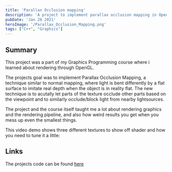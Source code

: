 ```yaml
---
title: 'Parallax Occlusion mapping'
description: 'A project to implement parallax occlusion mapping in OpenGL'
pubDate: 'Jan 28 2021'
heroImage: '/Parallax_Occlusion_Mapping.png'
tags: ["C++", "Graphics"]
---
```


## Summary

This project was a part of my Graphics Programming course where i learned about rendering through OpenGL.

The projects goal was to implement Parallax Occlusion Mapping, a technique similar to normal mapping, where light is bent differently by a flat surface to imitate real depth when the object is in reality flat.
The new technique is to acutally let parts of the texture occlude other parts based on the viewpoint and to similarly occlude/block light from nearby lightsources.

The project and the course itself taught me a lot about rendering graphics and the rendering pipeline, and also how weird results you get when you mess up even the smallest things.

This video demo shows three different textures to show off shader and how you need to tune it a little:
<YouTube id="https://www.youtube.com/watch?v=pmqf2lRVthA" />


## Links
The projects code can be found [here](https://github.com/madswolf/graphics-programming-2021)
